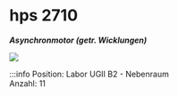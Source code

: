 # hps 2710
***Asynchronmotor (getr. Wicklungen)***

[![](/image/Labore/B2/Maschinen//hps_2710_min.webp)](/image/Labore/B2/Maschinen/hps_2710.webp)


:::info
Position:   Labor UGII B2 - Nebenraum\
Anzahl:     11